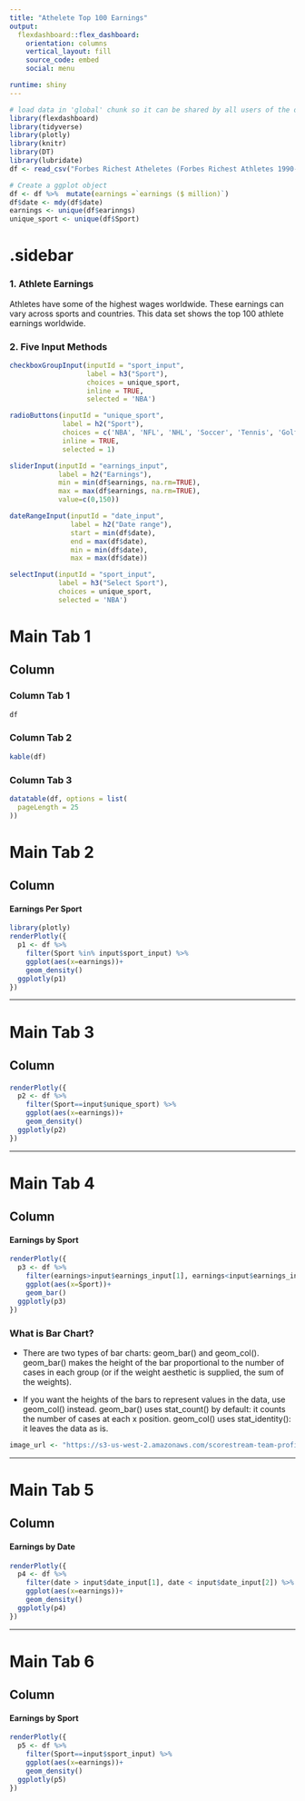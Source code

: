 ```yaml
---
title: "Athelete Top 100 Earnings"
output: 
  flexdashboard::flex_dashboard:
    orientation: columns
    vertical_layout: fill
    source_code: embed
    social: menu

runtime: shiny
---
```


```r
# load data in 'global' chunk so it can be shared by all users of the dashboard
library(flexdashboard)
library(tidyverse)
library(plotly)
library(knitr)
library(DT)
library(lubridate)
df <- read_csv("Forbes Richest Atheletes (Forbes Richest Athletes 1990-2020).csv")

# Create a ggplot object
df <- df %>%  mutate(earnings =`earnings ($ million)`)
df$date <- mdy(df$date)
earnings <- unique(df$earinngs)
unique_sport <- unique(df$Sport)
```

{.sidebar}
=======================================================================

### 1. Athlete Earnings

Athletes have some of the highest wages worldwide.  These earnings can vary across sports and countries. This data set shows the top 100 athlete earnings worldwide.

### 2. Five Input Methods

```r
checkboxGroupInput(inputId = "sport_input", 
                   label = h3("Sport"),
                   choices = unique_sport, 
                   inline = TRUE,
                   selected = 'NBA')

radioButtons(inputId = "unique_sport", 
             label = h2("Sport"),
             choices = c('NBA', 'NFL', 'NHL', 'Soccer', 'Tennis', 'Golf', 'Boxing', 'Racing'),
             inline = TRUE,
             selected = 1)

sliderInput(inputId = "earnings_input",
            label = h2("Earnings"),
            min = min(df$earnings, na.rm=TRUE),
            max = max(df$earnings, na.rm=TRUE),
            value=c(0,150))

dateRangeInput(inputId = "date_input", 
               label = h2("Date range"), 
               start = min(df$date), 
               end = max(df$date),
               min = min(df$date), 
               max = max(df$date))

selectInput(inputId = "sport_input", 
            label = h3("Select Sport"),
            choices = unique_sport, 
            selected = 'NBA')
```

Main Tab 1
=======================================================================

Column {data-width=500, .tabset}
-----------------------------------------------------------------------

### Column Tab 1

```r
df
```


### Column Tab 2

```r
kable(df)
```


### Column Tab 3

```r
datatable(df, options = list(
  pageLength = 25
))
```


Main Tab 2
=======================================================================

Column {data-width=500}
-----------------------------------------------------------------------


#### Earnings Per Sport

```r
library(plotly)
renderPlotly({
  p1 <- df %>% 
    filter(Sport %in% input$sport_input) %>% 
    ggplot(aes(x=earnings))+
    geom_density()
  ggplotly(p1)
})
```

-----------------------------------------------------------------------

Main Tab 3
=======================================================================

Column {data-width=500}
-----------------------------------------------------------------------


####

```r
renderPlotly({
  p2 <- df %>% 
    filter(Sport==input$unique_sport) %>% 
    ggplot(aes(x=earnings))+
    geom_density()
  ggplotly(p2)
})
```

-----------------------------------------------------------------------

Main Tab 4
=======================================================================

Column {data-width=500}
-----------------------------------------------------------------------


#### Earnings by Sport

```r
renderPlotly({
  p3 <- df %>% 
    filter(earnings>input$earnings_input[1], earnings<input$earnings_input[2]) %>% 
    ggplot(aes(x=Sport))+
    geom_bar()
  ggplotly(p3)
})
```

### What is Bar Chart?

- There are two types of bar charts: geom_bar() and geom_col(). geom_bar() makes the height of the bar proportional to the number of cases in each group (or if the weight aesthetic is supplied, the sum of the weights). 

- If you want the heights of the bars to represent values in the data, use geom_col() instead. geom_bar() uses stat_count() by default: it counts the number of cases at each x position. geom_col() uses stat_identity(): it leaves the data as is.

```r
image_url <- "https://s3-us-west-2.amazonaws.com/scorestream-team-profile-pictures/274145/20181010232546_702_mascot300.png"
```

-----------------------------------------------------------------------

Main Tab 5
=======================================================================

Column {data-width=500}
-----------------------------------------------------------------------


#### Earnings by Date

```r
renderPlotly({
  p4 <- df %>% 
    filter(date > input$date_input[1], date < input$date_input[2]) %>% 
    ggplot(aes(x=earnings))+
    geom_density()
  ggplotly(p4)
})
```

-----------------------------------------------------------------------

Main Tab 6
=======================================================================

Column {data-width=500}
-----------------------------------------------------------------------


#### Earnings by Sport

```r
renderPlotly({
  p5 <- df %>% 
    filter(Sport==input$sport_input) %>% 
    ggplot(aes(x=earnings))+
    geom_density()
  ggplotly(p5)
})
```